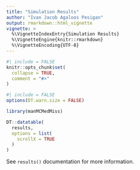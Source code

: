 ```yaml
---
title: "Simulation Results"
author: "Ivan Jacob Agaloos Pesigan"
output: rmarkdown::html_vignette
vignette: >
  %\VignetteIndexEntry{Simulation Results}
  %\VignetteEngine{knitr::rmarkdown}
  %\VignetteEncoding{UTF-8}
---
```


```r
#| include = FALSE
knitr::opts_chunk$set(
  collapse = TRUE,
  comment = "#>"
)
```

```r
#| include = FALSE
options(DT.warn.size = FALSE)
```

```r
library(manMCMedMiss)
```

```r
DT::datatable(
  results,
  options = list(
    scrollX = TRUE
  )
)
```

See `results()` documentation for more information.
